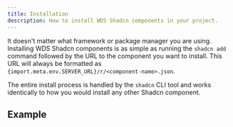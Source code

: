 ```yaml
---
title: Installation
description: How to install WDS Shadcn components in your project.
---
```



It doesn't matter what framework or package manager you are using. Installing WDS Shadcn components is as simple as running the `shadcn add` command followed by the URL to the component you want to install. This URL will always be formatted as <code>{import.meta.env.SERVER_URL}/r/\<component-name\>.json</code>.

The entire install process is handled by the `shadcn` CLI tool and works identically to how you would install any other Shadcn component.

## Example

<CliCommandCode componentName="action-button" />
